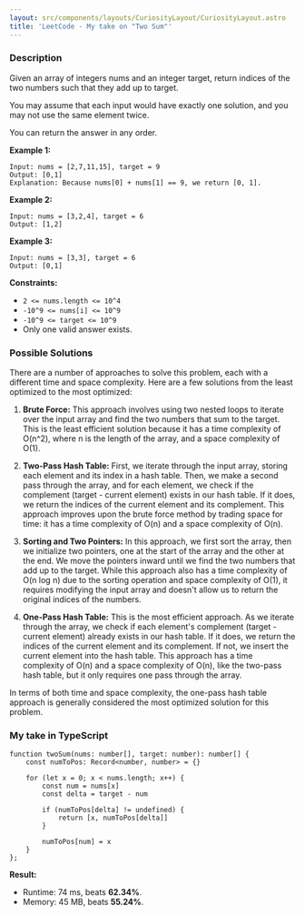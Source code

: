 ```yaml
---
layout: src/components/layouts/CuriosityLayout/CuriosityLayout.astro
title: 'LeetCode - My take on "Two Sum"'
---
```


### Description

Given an array of integers nums and an integer target, return indices of the two numbers such that they add up to target.

You may assume that each input would have exactly one solution, and you may not use the same element twice.

You can return the answer in any order.

**Example 1:**

```
Input: nums = [2,7,11,15], target = 9
Output: [0,1]
Explanation: Because nums[0] + nums[1] == 9, we return [0, 1].
```

**Example 2:**

```
Input: nums = [3,2,4], target = 6
Output: [1,2]
```

**Example 3:**

```
Input: nums = [3,3], target = 6
Output: [0,1]
```

**Constraints:**

- `2 <= nums.length <= 10^4`
- `-10^9 <= nums[i] <= 10^9`
- `-10^9 <= target <= 10^9`
- Only one valid answer exists.

### Possible Solutions

There are a number of approaches to solve this problem, each with a different time and space complexity. Here are a few
solutions from the least optimized to the most optimized:

1. **Brute Force:** This approach involves using two nested loops to iterate over the input array and find the two
numbers that sum to the target. This is the least efficient solution because it has a time complexity of O(n^2), where n
is the length of the array, and a space complexity of O(1).

2. **Two-Pass Hash Table:** First, we iterate through the input array, storing each element and its index in a hash
table. Then, we make a second pass through the array, and for each element, we check if the complement (target - current
element) exists in our hash table. If it does, we return the indices of the current element and its complement. This
approach improves upon the brute force method by trading space for time: it has a time complexity of O(n) and a space
complexity of O(n).

3. **Sorting and Two Pointers:** In this approach, we first sort the array, then we initialize two pointers, one at the
start of the array and the other at the end. We move the pointers inward until we find the two numbers that add up to the
target. While this approach also has a time complexity of O(n log n) due to the sorting operation and space complexity of
O(1), it requires modifying the input array and doesn't allow us to return the original indices of the numbers.

4. **One-Pass Hash Table:** This is the most efficient approach. As we iterate through the array, we check if each
element's complement (target - current element) already exists in our hash table. If it does, we return the indices of
the current element and its complement. If not, we insert the current element into the hash table. This approach has a
time complexity of O(n) and a space complexity of O(n), like the two-pass hash table, but it only requires one pass
through the array.

In terms of both time and space complexity, the one-pass hash table approach is generally considered the most optimized
solution for this problem.

### My take in TypeScript

```
function twoSum(nums: number[], target: number): number[] {
    const numToPos: Record<number, number> = {}

    for (let x = 0; x < nums.length; x++) {
        const num = nums[x]
        const delta = target - num

        if (numToPos[delta] != undefined) {
            return [x, numToPos[delta]]
        }

        numToPos[num] = x
    }
};
```

**Result:**

- Runtime: 74 ms, beats **62.34%**.
- Memory: 45 MB, beats **55.24%**.
